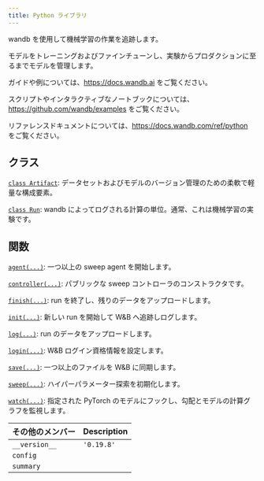 ```yaml
---
title: Python ライブラリ
---
```


wandb を使用して機械学習の作業を追跡します。

モデルをトレーニングおよびファインチューンし、実験からプロダクションに至るまでモデルを管理します。

ガイドや例については、https://docs.wandb.ai をご覧ください。

スクリプトやインタラクティブなノートブックについては、https://github.com/wandb/examples をご覧ください。

リファレンスドキュメントについては、https://docs.wandb.com/ref/python をご覧ください。

## クラス

[`class Artifact`](/ja/models/ref/python/artifact/): データセットおよびモデルのバージョン管理のための柔軟で軽量な構成要素。

[`class Run`](/ja/models/ref/python/run/): wandb によってログされる計算の単位。通常、これは機械学習の実験です。

## 関数

[`agent(...)`](/ja/models/ref/python/agent/): 一つ以上の sweep agent を開始します。

[`controller(...)`](/ja/models/ref/python/controller/): パブリックな sweep コントローラのコンストラクタです。

[`finish(...)`](/ja/models/ref/python/finish/): run を終了し、残りのデータをアップロードします。

[`init(...)`](/ja/models/ref/python/init/): 新しい run を開始して W&B へ追跡しログします。

[`log(...)`](/ja/models/ref/python/log/): run のデータをアップロードします。

[`login(...)`](/ja/models/ref/python/login/): W&B ログイン資格情報を設定します。

[`save(...)`](/ja/models/ref/python/save/): 一つ以上のファイルを W&B に同期します。

[`sweep(...)`](/ja/models/ref/python/sweep/): ハイパーパラメーター探索を初期化します。

[`watch(...)`](/ja/models/ref/python/watch/): 指定された PyTorch のモデルにフックし、勾配とモデルの計算グラフを監視します。

| その他のメンバー | Description |
| :--- | :--- |
|  `__version__`<a id="__version__"></a> |  `'0.19.8'` |
|  `config`<a id="config"></a> |   |
|  `summary`<a id="summary"></a> |   |